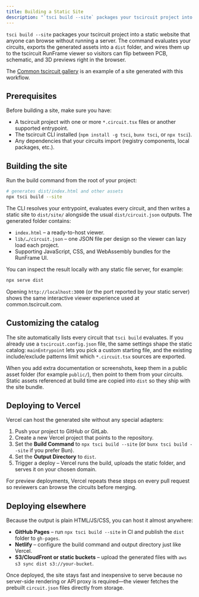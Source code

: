 ```yaml
---
title: Building a Static Site
description: "`tsci build --site` packages your tscircuit project into a static website that anyone can browse without running a server."
---
```


`tsci build --site` packages your tscircuit project into a static website that anyone can browse without running a server. The command evaluates your circuits, exports the generated assets into a `dist` folder, and wires them up to the tscircuit RunFrame viewer so visitors can flip between PCB, schematic, and 3D previews right in the browser.

The [Common tscircuit gallery](https://common.tscircuit.com/) is an example of a site generated with this workflow.

## Prerequisites

Before building a site, make sure you have:

- A tscircuit project with one or more `*.circuit.tsx` files or another supported entrypoint.
- The tscircuit CLI installed (`npm install -g tsci`, `bunx tsci`, or `npx tsci`).
- Any dependencies that your circuits import (registry components, local packages, etc.).

## Building the site

Run the build command from the root of your project:

```bash
# generates dist/index.html and other assets
npx tsci build --site
```

The CLI resolves your entrypoint, evaluates every circuit, and then writes a static site to `dist/site/` alongside the usual `dist/circuit.json` outputs. The generated folder contains:

- `index.html` – a ready-to-host viewer.
- `lib/…/circuit.json` – one JSON file per design so the viewer can lazy load each project.
- Supporting JavaScript, CSS, and WebAssembly bundles for the RunFrame UI.

You can inspect the result locally with any static file server, for example:

```bash
npx serve dist
```

Opening `http://localhost:3000` (or the port reported by your static server) shows the same interactive viewer experience used at common.tscircuit.com.

## Customizing the catalog

The site automatically lists every circuit that `tsci build` evaluates. If you already use a `tscircuit.config.json` file, the same settings shape the static catalog: `mainEntrypoint` lets you pick a custom starting file, and the existing include/exclude patterns limit which `*.circuit.tsx` sources are exported.

When you add extra documentation or screenshots, keep them in a public asset folder (for example `public/`), then point to them from your circuits. Static assets referenced at build time are copied into `dist` so they ship with the site bundle.

## Deploying to Vercel

Vercel can host the generated site without any special adapters:

1. Push your project to GitHub or GitLab.
2. Create a new Vercel project that points to the repository.
3. Set the **Build Command** to `npx tsci build --site` (or `bunx tsci build --site` if you prefer Bun).
4. Set the **Output Directory** to `dist`.
5. Trigger a deploy – Vercel runs the build, uploads the static folder, and serves it on your chosen domain.

For preview deployments, Vercel repeats these steps on every pull request so reviewers can browse the circuits before merging.

## Deploying elsewhere

Because the output is plain HTML/JS/CSS, you can host it almost anywhere:

- **GitHub Pages** – run `npx tsci build --site` in CI and publish the `dist` folder to `gh-pages`.
- **Netlify** – configure the build command and output directory just like Vercel.
- **S3/CloudFront or static buckets** – upload the generated files with `aws s3 sync dist s3://your-bucket`.

Once deployed, the site stays fast and inexpensive to serve because no server-side rendering or API proxy is required—the viewer fetches the prebuilt `circuit.json` files directly from storage.

